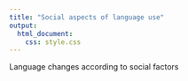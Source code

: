 ```yaml
---
title: "Social aspects of language use"
output: 
  html_document:
    css: style.css
---
```


Language changes according to social factors